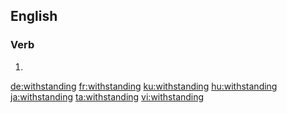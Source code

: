==English==

===Verb===
{{head|en|present participle}}

# {{present participle of|withstand|lang=en|nocat=1}}

[[de:withstanding]]
[[fr:withstanding]]
[[ku:withstanding]]
[[hu:withstanding]]
[[ja:withstanding]]
[[ta:withstanding]]
[[vi:withstanding]]